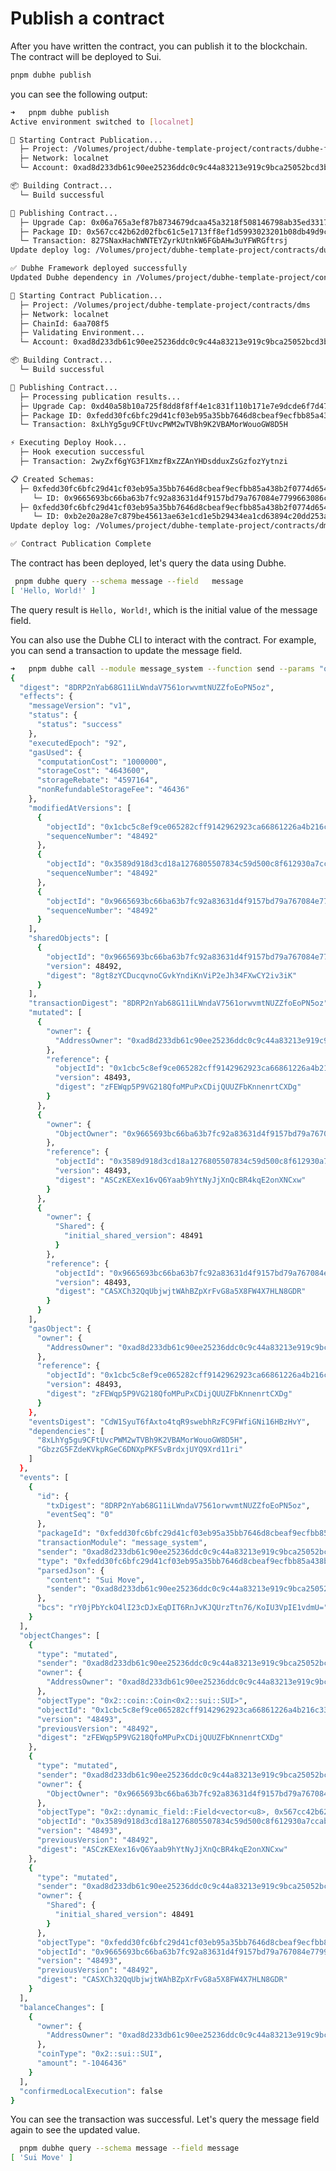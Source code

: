 
# Publish a contract

After you have written the contract, you can publish it to the blockchain. The contract will be deployed to Sui.


```bash
pnpm dubhe publish
```
you can see the following output:
```bash
➜   pnpm dubhe publish
Active environment switched to [localnet]

🚀 Starting Contract Publication...
  ├─ Project: /Volumes/project/dubhe-template-project/contracts/dubhe-framework
  ├─ Network: localnet
  └─ Account: 0xad8d233db61c90ee25236ddc0c9c44a83213e919c9bca25052bcd3b67efafcaa

📦 Building Contract...
  └─ Build successful

🔄 Publishing Contract...
  ├─ Upgrade Cap: 0x06a765a3ef87b8734679dcaa45a3218f508146798ab35ed3317ca2b96d0e41cb
  ├─ Package ID: 0x567cc42b62d02fbc61c5e1713ff8ef1d5993023201b08db49d9c9ac7ad1ed6a6
  └─ Transaction: 827SNaxHachWNTEYZyrkUtnkW6FGbAHw3uYFWRGftrsj
Update deploy log: /Volumes/project/dubhe-template-project/contracts/dubhe-framework/.history/sui_localnet/latest.json

✅ Dubhe Framework deployed successfully
Updated Dubhe dependency in /Volumes/project/dubhe-template-project/contracts/dms/Move.toml for localnet.

🚀 Starting Contract Publication...
  ├─ Project: /Volumes/project/dubhe-template-project/contracts/dms
  ├─ Network: localnet
  ├─ ChainId: 6aa708f5
  ├─ Validating Environment...
  └─ Account: 0xad8d233db61c90ee25236ddc0c9c44a83213e919c9bca25052bcd3b67efafcaa

📦 Building Contract...
  └─ Build successful

🔄 Publishing Contract...
  ├─ Processing publication results...
  ├─ Upgrade Cap: 0xd40a58b10a725f8dd8f8ff4e1c831f110b171e7e9dcde6f7d4763ae43d060a23
  ├─ Package ID: 0xfedd30fc6bfc29d41cf03eb95a35bb7646d8cbeaf9ecfbb85a438b2f0774d654
  └─ Transaction: 8xLhYg5gu9CFtUvcPWM2wTVBh9K2VBAMorWouoGW8D5H

⚡ Executing Deploy Hook...
  ├─ Hook execution successful
  ├─ Transaction: 2wyZxf6gYG3F1XmzfBxZZAnYHDsdduxZsGzfozYytnzi

📋 Created Schemas:
  ├─ 0xfedd30fc6bfc29d41cf03eb95a35bb7646d8cbeaf9ecfbb85a438b2f0774d654::message_schema::Message
     └─ ID: 0x9665693bc66ba63b7fc92a83631d4f9157bd79a767084e7799663086c0c179f7
  ├─ 0xfedd30fc6bfc29d41cf03eb95a35bb7646d8cbeaf9ecfbb85a438b2f0774d654::dapp_schema::Dapp
     └─ ID: 0xb2e20a28e7c879be45613ae63e1cd1e5b29434ea1cd63894c20dd253a6e376ea
Update deploy log: /Volumes/project/dubhe-template-project/contracts/dms/.history/sui_localnet/latest.json

✅ Contract Publication Complete
```

The contract has been deployed, let's query the data using Dubhe.

```bash
 pnpm dubhe query --schema message --field   message
[ 'Hello, World!' ]
```
The query result is `Hello, World!`, which is the initial value of the message field.

You can also use the Dubhe CLI to interact with the contract. For example, you can send a transaction to update the message field.
```bash {88-104} copy showLineNumbers
➜   pnpm dubhe call --module message_system --function send --params "object:0x9665693bc66ba63b7fc92a83631d4f9157bd79a767084e7799663086c0c179f7" "string:Sui Move"
{
  "digest": "8DRP2nYab68G11iLWndaV7561orwvmtNUZZfoEoPN5oz",
  "effects": {
    "messageVersion": "v1",
    "status": {
      "status": "success"
    },
    "executedEpoch": "92",
    "gasUsed": {
      "computationCost": "1000000",
      "storageCost": "4643600",
      "storageRebate": "4597164",
      "nonRefundableStorageFee": "46436"
    },
    "modifiedAtVersions": [
      {
        "objectId": "0x1cbc5c8ef9ce065282cff9142962923ca66861226a4b216c33bec13522902c04",
        "sequenceNumber": "48492"
      },
      {
        "objectId": "0x3589d918d3cd18a1276805507834c59d500c8f612930a7ccabc7c4e669046d24",
        "sequenceNumber": "48492"
      },
      {
        "objectId": "0x9665693bc66ba63b7fc92a83631d4f9157bd79a767084e7799663086c0c179f7",
        "sequenceNumber": "48492"
      }
    ],
    "sharedObjects": [
      {
        "objectId": "0x9665693bc66ba63b7fc92a83631d4f9157bd79a767084e7799663086c0c179f7",
        "version": 48492,
        "digest": "8gt8zYCDucqvnoCGvkYndiKnViP2eJh34FXwCY2iv3iK"
      }
    ],
    "transactionDigest": "8DRP2nYab68G11iLWndaV7561orwvmtNUZZfoEoPN5oz",
    "mutated": [
      {
        "owner": {
          "AddressOwner": "0xad8d233db61c90ee25236ddc0c9c44a83213e919c9bca25052bcd3b67efafcaa"
        },
        "reference": {
          "objectId": "0x1cbc5c8ef9ce065282cff9142962923ca66861226a4b216c33bec13522902c04",
          "version": 48493,
          "digest": "zFEWqp5P9VG218QfoMPuPxCDijQUUZFbKnnenrtCXDg"
        }
      },
      {
        "owner": {
          "ObjectOwner": "0x9665693bc66ba63b7fc92a83631d4f9157bd79a767084e7799663086c0c179f7"
        },
        "reference": {
          "objectId": "0x3589d918d3cd18a1276805507834c59d500c8f612930a7ccabc7c4e669046d24",
          "version": 48493,
          "digest": "ASCzKEXex16vQ6Yaab9hYtNyJjXnQcBR4kqE2onXNCxw"
        }
      },
      {
        "owner": {
          "Shared": {
            "initial_shared_version": 48491
          }
        },
        "reference": {
          "objectId": "0x9665693bc66ba63b7fc92a83631d4f9157bd79a767084e7799663086c0c179f7",
          "version": 48493,
          "digest": "CASXCh32QqUbjwjtWAhBZpXrFvG8a5X8FW4X7HLN8GDR"
        }
      }
    ],
    "gasObject": {
      "owner": {
        "AddressOwner": "0xad8d233db61c90ee25236ddc0c9c44a83213e919c9bca25052bcd3b67efafcaa"
      },
      "reference": {
        "objectId": "0x1cbc5c8ef9ce065282cff9142962923ca66861226a4b216c33bec13522902c04",
        "version": 48493,
        "digest": "zFEWqp5P9VG218QfoMPuPxCDijQUUZFbKnnenrtCXDg"
      }
    },
    "eventsDigest": "CdW1SyuT6fAxto4tqR9swebhRzFC9FWfiGNi16HBzHvY",
    "dependencies": [
      "8xLhYg5gu9CFtUvcPWM2wTVBh9K2VBAMorWouoGW8D5H",
      "GbzzG5FZdeKVkpRGeC6DNXpPKFSvBrdxjUYQ9Xrd11ri"
    ]
  },
  "events": [
    {
      "id": {
        "txDigest": "8DRP2nYab68G11iLWndaV7561orwvmtNUZZfoEoPN5oz",
        "eventSeq": "0"
      },
      "packageId": "0xfedd30fc6bfc29d41cf03eb95a35bb7646d8cbeaf9ecfbb85a438b2f0774d654",
      "transactionModule": "message_system",
      "sender": "0xad8d233db61c90ee25236ddc0c9c44a83213e919c9bca25052bcd3b67efafcaa",
      "type": "0xfedd30fc6bfc29d41cf03eb95a35bb7646d8cbeaf9ecfbb85a438b2f0774d654::message_sent_event::MessageSentEvent",
      "parsedJson": {
        "content": "Sui Move",
        "sender": "0xad8d233db61c90ee25236ddc0c9c44a83213e919c9bca25052bcd3b67efafcaa"
      },
      "bcs": "rY0jPbYckO4lI23cDJxEqDIT6RnJvKJQUrzTtn76/KoIU3VpIE1vdmU="
    }
  ],
  "objectChanges": [
    {
      "type": "mutated",
      "sender": "0xad8d233db61c90ee25236ddc0c9c44a83213e919c9bca25052bcd3b67efafcaa",
      "owner": {
        "AddressOwner": "0xad8d233db61c90ee25236ddc0c9c44a83213e919c9bca25052bcd3b67efafcaa"
      },
      "objectType": "0x2::coin::Coin<0x2::sui::SUI>",
      "objectId": "0x1cbc5c8ef9ce065282cff9142962923ca66861226a4b216c33bec13522902c04",
      "version": "48493",
      "previousVersion": "48492",
      "digest": "zFEWqp5P9VG218QfoMPuPxCDijQUUZFbKnnenrtCXDg"
    },
    {
      "type": "mutated",
      "sender": "0xad8d233db61c90ee25236ddc0c9c44a83213e919c9bca25052bcd3b67efafcaa",
      "owner": {
        "ObjectOwner": "0x9665693bc66ba63b7fc92a83631d4f9157bd79a767084e7799663086c0c179f7"
      },
      "objectType": "0x2::dynamic_field::Field<vector<u8>, 0x567cc42b62d02fbc61c5e1713ff8ef1d5993023201b08db49d9c9ac7ad1ed6a6::storage_value::StorageValue<0x1::ascii::String>>",
      "objectId": "0x3589d918d3cd18a1276805507834c59d500c8f612930a7ccabc7c4e669046d24",
      "version": "48493",
      "previousVersion": "48492",
      "digest": "ASCzKEXex16vQ6Yaab9hYtNyJjXnQcBR4kqE2onXNCxw"
    },
    {
      "type": "mutated",
      "sender": "0xad8d233db61c90ee25236ddc0c9c44a83213e919c9bca25052bcd3b67efafcaa",
      "owner": {
        "Shared": {
          "initial_shared_version": 48491
        }
      },
      "objectType": "0xfedd30fc6bfc29d41cf03eb95a35bb7646d8cbeaf9ecfbb85a438b2f0774d654::message_schema::Message",
      "objectId": "0x9665693bc66ba63b7fc92a83631d4f9157bd79a767084e7799663086c0c179f7",
      "version": "48493",
      "previousVersion": "48492",
      "digest": "CASXCh32QqUbjwjtWAhBZpXrFvG8a5X8FW4X7HLN8GDR"
    }
  ],
  "balanceChanges": [
    {
      "owner": {
        "AddressOwner": "0xad8d233db61c90ee25236ddc0c9c44a83213e919c9bca25052bcd3b67efafcaa"
      },
      "coinType": "0x2::sui::SUI",
      "amount": "-1046436"
    }
  ],
  "confirmedLocalExecution": false
}
```

You can see the transaction was successful. Let's query the message field again to see the updated value.
```bash
  pnpm dubhe query --schema message --field message
[ 'Sui Move' ]
```